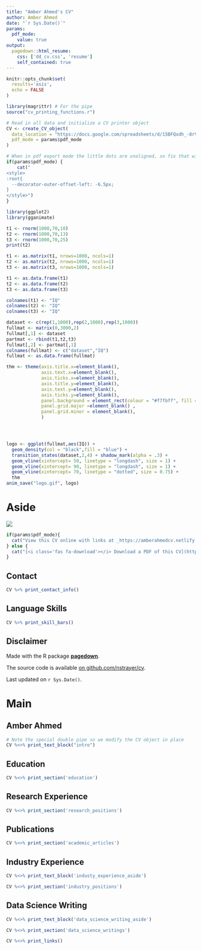 ```yaml
---
title: "Amber Ahmed's CV"
author: Amber Ahmed
date: "`r Sys.Date()`"
params:
  pdf_mode:
    value: true
output:
  pagedown::html_resume:
    css: ['dd_cv.css', 'resume']
    self_contained: true
---
```


```r
knitr::opts_chunk$set(
  results='asis', 
  echo = FALSE
)

library(magrittr) # For the pipe
source("cv_printing_functions.r")

# Read in all data and initialize a CV printer object
CV <- create_CV_object(
  data_location = "https://docs.google.com/spreadsheets/d/15BFQxdh_-8rVkvc3ysKDfKVny2pqQqZz0PnTs5HbgLg/edit#gid=340636497",  
  pdf_mode = params$pdf_mode
)

```


```r
# When in pdf export mode the little dots are unaligned, so fix that with some conditional CSS.
if(params$pdf_mode) {
    cat("
<style>
:root{
  --decorator-outer-offset-left: -6.5px;
}
</style>")
}
```
```r
library(ggplot2)
library(gganimate)

t1 <- rnorm(1000,70,10)
t2 <- rnorm(1000,70,13)
t3 <- rnorm(1000,70,25)
print(t2)

t1 <- as.matrix(t1, nrows=1000, ncols=1)
t2 <- as.matrix(t2, nrows=1000, ncols=1)
t3 <- as.matrix(t3, nrows=1000, ncols=1)

t1 <- as.data.frame(t1)
t2 <- as.data.frame(t2)
t3 <- as.data.frame(t3)

colnames(t1) <- "IQ"
colnames(t2) <- "IQ"
colnames(t3) <- "IQ"

dataset <- c(rep(1,1000),rep(2,1000),rep(3,1000))
fullmat <- matrix(0,3000,2) 
fullmat[,1] <- dataset
partmat <- rbind(t1,t2,t3)
fullmat[,2] <- partmat[,1]
colnames(fullmat) <- c("dataset","IQ")
fullmat <- as.data.frame(fullmat)

thm <- theme(axis.title.x=element_blank(),
             axis.text.x=element_blank(),
             axis.ticks.x=element_blank(),
             axis.title.y=element_blank(),
             axis.text.y=element_blank(),
             axis.ticks.y=element_blank(),
             panel.background = element_rect(colour = "#f7fbff", fill = "#f7fbff", size=5),
             panel.grid.major =element_blank() , 
             panel.grid.minor = element_blank(),
             )




logo <- ggplot(fullmat,aes(IQ)) + 
  geom_density(col = "black",fill = "blue") + 
  transition_states(dataset,2,4) + shadow_mark(alpha = .3) +
  geom_vline(xintercept= 50, linetype = "longdash", size = 1) +
  geom_vline(xintercept= 90, linetype = "longdash", size = 1) +
  geom_vline(xintercept= 70, linetype = "dotted", size = 0.75) +
  thm
anim_save("logo.gif", logo)
```

Aside
================================================================================

<!-- Swap image with your preferred logo -->
![](logo.gif)

```r
if(params$pdf_mode){
  cat("View this CV online with links at _https://amberahmedcv.netlify.app/")
} else {
  cat("[<i class='fas fa-download'></i> Download a PDF of this CV](https://github.com/AmberHabib/cv/raw/master/Ahmedcv.pdf)")
}
```

Contact {#contact}
--------------------------------------------------------------------------------

```r
CV %>% print_contact_info()
```



Language Skills {#skills}
--------------------------------------------------------------------------------

```r
CV %>% print_skill_bars()
```



Disclaimer {#disclaimer}
--------------------------------------------------------------------------------

Made with the R package [**pagedown**](https://github.com/rstudio/pagedown). 

The source code is available [on github.com/nstrayer/cv](https://github.com/nstrayer/cv/).

Last updated on `r Sys.Date()`.



Main
================================================================================

Amber Ahmed {#title}
--------------------------------------------------------------------------------

```r
# Note the special double pipe so we modify the CV object in place
CV %<>% print_text_block("intro") 
```



Education {data-icon=graduation-cap data-concise=true}
--------------------------------------------------------------------------------

```r
CV %<>% print_section('education')
```



Research Experience {data-icon=laptop}
--------------------------------------------------------------------------------

```r
CV %<>% print_section('research_positions')
```

Publications {data-icon=book}
--------------------------------------------------------------------------------

```r
CV %<>% print_section('academic_articles')
```

Industry Experience {data-icon=suitcase}
--------------------------------------------------------------------------------

::: aside
```r
CV %<>% print_text_block('industy_experience_aside')
```
:::

```r
CV %<>% print_section('industry_positions')
```


Data Science Writing {data-icon=chart-line}
--------------------------------------------------------------------------------

::: aside
```r
CV %<>% print_text_block('data_science_writing_aside')
```
:::

```r
CV %<>% print_section('data_science_writings')
```


```r
CV %<>% print_links()
```

